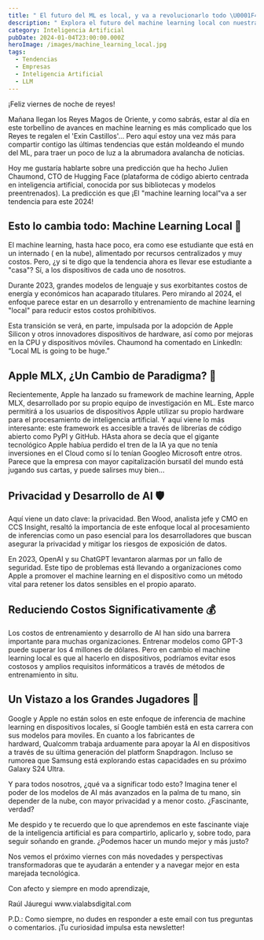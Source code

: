 ---
title: " El futuro del ML es local, y va a revolucionarlo todo \U0001F4CD"
description: " Explora el futuro del machine learning local con nuestra newsletter \U0001F680: Reducción de costos, aumento de privacidad y tendencias 2024. ¡Suscríbete y domina la revolución AI desde tu dispositivo! \U0001F916✨"
category: Inteligencia Artificial
pubDate: 2024-01-04T23:00:00.000Z
heroImage: /images/machine_learning_local.jpg
tags:
  - Tendencias
  - Empresas
  - Inteligencia Artificial
  - LLM
---

¡Feliz viernes de noche de reyes!

Mañana llegan los Reyes Magos de Oriente, y como sabrás, estar al día en este torbellino de avances en machine learning es más complicado que los Reyes te regalen el 'Exin Castillos'... Pero aquí estoy una vez más para compartir contigo las últimas tendencias que están moldeando el mundo del ML, para traer un poco de luz a la abrumadora avalancha de noticias.

Hoy me gustaría hablarte sobre una predicción que ha hecho Julien Chaumond, CTO de Hugging Face (plataforma de código abierto centrada en inteligencia artificial, conocida por sus bibliotecas y modelos preentrenados). La predicción es que ¡El "machine learning local"va a ser tendencia para este 2024!

## Esto lo cambia todo: Machine Learning Local 🤖

El machine learning, hasta hace poco, era como ese estudiante que está en un internado ( en la nube), alimentado por recursos centralizados y muy costos. Pero, ¿y si te digo que la tendencia ahora es llevar ese estudiante a "casa"? Sí, a los dispositivos de cada uno de nosotros.

Durante 2023, grandes modelos de lenguaje y sus exorbitantes costos de energía y económicos han acaparado titulares. Pero mirando al 2024, el enfoque parece estar en un desarrollo y entrenamiento de machine learning "local" para reducir estos costos prohibitivos.

Esta transición se verá, en parte, impulsada por la adopción de Apple Silicon y otros innovadores dispositivos de hardware, así como por mejoras en la CPU y dispositivos móviles. Chaumond ha comentado en LinkedIn: “Local ML is going to be huge.”

## Apple MLX, ¿Un Cambio de Paradigma? 🍏

Recientemente, Apple ha lanzado su framework de machine learning, Apple MLX, desarrollado por su propio equipo de investigación en ML. Este marco permitirá a los usuarios de dispositivos Apple utilizar su propio hardware para el procesamiento de inteligencia artificial. Y aquí viene lo más interesante: este framework es accesible a través de librerías de código abierto como PyPI y GitHub. HAsta ahora se decía que el gigante tecnológico Apple habíua perdido el tren de la IA ya que no tenía inversiones en el Cloud como sí lo tenían Googleo Microsoft entre otros. Parece que la empresa con mayor capitalización bursatil del mundo está jugando sus cartas, y puede salirses muy bien...

## Privacidad y Desarrollo de AI 🛡️

Aquí viene un dato clave: la privacidad. Ben Wood, analista jefe y CMO en CCS Insight, resaltó la importancia de este enfoque local al procesamiento de inferencias como un paso esencial para los desarrolladores que buscan asegurar la privacidad y mitigar los riesgos de exposición de datos.

En 2023, OpenAI y su ChatGPT levantaron alarmas por un fallo de seguridad. Este tipo de problemas está llevando a organizaciones como Apple a promover el machine learning en el dispositivo como un método vital para retener los datos sensibles en el propio aparato.

## Reduciendo Costos Significativamente 💰

Los costos de entrenamiento y desarrollo de AI han sido una barrera importante para muchas organizaciones. Entrenar modelos como GPT-3 puede superar los 4 millones de dólares. Pero en cambio el machine learning local es que al hacerlo en dispositivos, podríamos evitar esos costosos y amplios requisitos informáticos a través de métodos de entrenamiento in situ.

## Un Vistazo a los Grandes Jugadores 🏢

Google y Apple no están solos en este enfoque de inferencia de machine learning en dispositivos locales, sí Google también está en esta carrera con sus modelos para moviles. En cuanto a los fabricantes de hardward, Qualcomm trabaja arduamente para apoyar la AI en dispositivos a través de su última generación del platform Snapdragon. Incluso se rumorea que Samsung está explorando estas capacidades en su próximo Galaxy S24 Ultra.

Y para todos nosotros, ¿qué va a significar todo esto? Imagina tener el poder de los modelos de AI más avanzados en la palma de tu mano, sin depender de la nube, con mayor privacidad y a menor costo. ¿Fascinante, verdad?

Me despido y te recuerdo que lo que aprendemos en este fascinante viaje de la inteligencia artificial es para compartirlo, aplicarlo y, sobre todo, para seguir soñando en grande. ¿Podemos hacer un mundo mejor y más justo?

Nos vemos el próximo viernes con más novedades y perspectivas transformadoras que te ayudarán a entender y a navegar mejor en esta marejada tecnológica.

Con afecto y siempre en modo aprendizaje,

Raúl Jáuregui www\.vialabsdigital.com

P.D.: Como siempre, no dudes en responder a este email con tus preguntas o comentarios. ¡Tu curiosidad impulsa esta newsletter!
